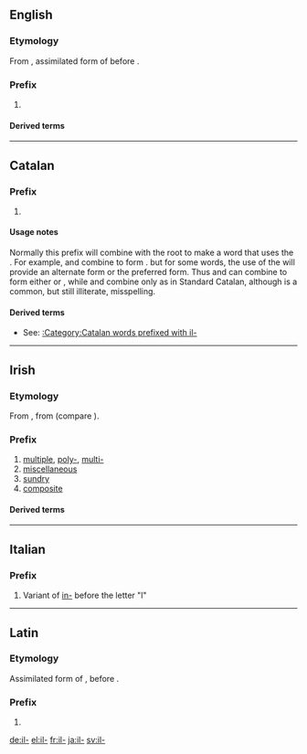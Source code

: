 {{also|Appendix:Variations of "il"}}
==English==

===Etymology===
From {{etyl|la|en}} {{term|il-|lang=la}}, assimilated form of {{term|in-|lang=la}} before {{term||l-|lang=la}}.

===Prefix===
{{en-prefix}}

# {{non-gloss definition|[[not]]; a form of the prefix [[in-]], used before ''l''}}

====Derived terms====
{{prefixsee|en}}

----

==Catalan==

===Prefix===
{{head|ca|prefix}}

# {{ca-form of|Form used before a root beginning with the letter ''l''|in-}}

====Usage notes====
Normally this prefix will combine with the root to make a word that uses the {{term|lang=ca|ela geminada}}.  For example, {{term|lang=ca|il-}} and {{term|lang=ca|legal}} combine to form {{term|lang=ca|il·legal}}.  but for some words, the use of the {{term|lang=ca|ela palatal}} will provide an alternate form or the preferred form.  Thus {{term||il-}} and {{term|lang=ca|legible}} can combine to form either {{term|lang=ca|illegible}} or {{term|lang=ca|il·legible}}, while {{term||il-}} and {{term|lang=ca|letrat||literate}} combine only as {{term|lang=ca|illetrat||illiterate}} in Standard Catalan, although {{term|lang=ca|il·letrat}} is a common, but still illiterate, misspelling.

====Derived terms====
* See: [[:Category:Catalan words prefixed with il-]]

----

==Irish==

===Etymology===
From {{etyl|sga|ga}} {{term|il||much, many|lang=sga}}, from {{etyl|ine-pro|ga}} {{term/t|ine-pro|*pelh₁-}} (compare {{etyl|grc|-}} {{term|πολύς||much|tr=polus|sc=polytonic|lang=grc}}).

===Prefix===
{{head|ga|prefix}}

# [[multiple]], [[poly-]], [[multi-]]
# [[miscellaneous]]
# [[sundry]]
# [[composite]]

====Derived terms====
{{prefixsee|ga}}

----

==Italian==

===Prefix===
{{head|it|prefix}}

# Variant of [[in-]] before the letter "l"

----
==Latin==

===Etymology===
Assimilated form of {{term|in-|lang=la}}, before {{term||l-|lang=la}}.

===Prefix===
{{head|la|prefix}}

# {{alternative form of|in-|lang=la}}

[[de:il-]]
[[el:il-]]
[[fr:il-]]
[[ja:il-]]
[[sv:il-]]